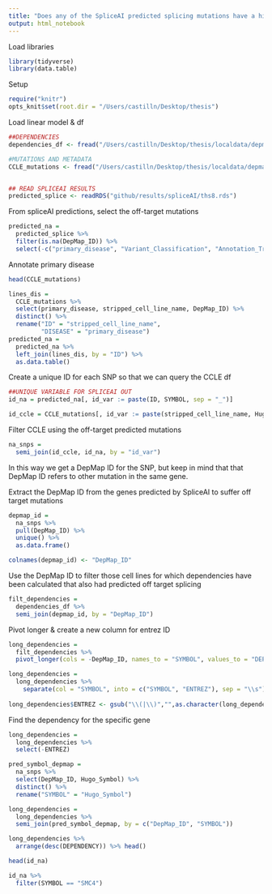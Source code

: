 ```yaml
---
title: "Does any of the SpliceAI predicted splicing mutations have a high dependency?"
output: html_notebook
---
```


Load libraries 
```r
library(tidyverse)
library(data.table)
```

Setup
```r
require("knitr")
opts_knit$set(root.dir = "/Users/castilln/Desktop/thesis")
```

Load linear model & df
```r
##DEPENDENCIES
dependencies_df <- fread("/Users/castilln/Desktop/thesis/localdata/depmap/achilles/Achilles_gene_dependency.csv", header = TRUE)

#MUTATIONS AND METADATA
CCLE_mutations <- fread("/Users/castilln/Desktop/thesis/localdata/depmap/CCLE_info", header = TRUE) 


## READ SPLICEAI RESULTS
predicted_splice <- readRDS("github/results/spliceAI/ths8.rds") 
```

From spliceAI predictions, select the off-target mutations
```r
predicted_na = 
  predicted_splice %>% 
  filter(is.na(DepMap_ID)) %>% 
  select(-c("primary_disease", "Variant_Classification", "Annotation_Transcript"))
```

Annotate primary disease
```r
head(CCLE_mutations)

lines_dis = 
  CCLE_mutations %>% 
  select(primary_disease, stripped_cell_line_name, DepMap_ID) %>% 
  distinct() %>% 
  rename("ID" = "stripped_cell_line_name",
         "DISEASE" = "primary_disease")
predicted_na = 
  predicted_na %>% 
  left_join(lines_dis, by = "ID") %>% 
  as.data.table()
```
Create a unique ID for each SNP so that we can query the CCLE df
```r
##UNIQUE VARIABLE FOR SPLICEAI OUT
id_na = predicted_na[, id_var := paste(ID, SYMBOL, sep = "_")]

id_ccle = CCLE_mutations[, id_var := paste(stripped_cell_line_name, Hugo_Symbol, sep = "_"), by = .(stripped_cell_line_name, Hugo_Symbol)]
```

Filter CCLE using the off-target predicted mutations
```r
na_snps = 
  semi_join(id_ccle, id_na, by = "id_var")
```

In this way we get a DepMap ID for the SNP, but keep in mind that that DepMap ID refers to other mutation in the same gene. 

Extract the DepMap ID from the genes predicted by SpliceAI to suffer off target mutations
```r
depmap_id = 
  na_snps %>% 
  pull(DepMap_ID) %>% 
  unique() %>% 
  as.data.frame() 

colnames(depmap_id) <- "DepMap_ID"
```

Use the DepMap ID to filter those cell lines for which dependencies have been calculated that also had predicted off target splicing
```r
filt_dependencies = 
  dependencies_df %>% 
  semi_join(depmap_id, by = "DepMap_ID")
```

Pivot longer & create a new column for entrez ID 
```r
long_dependencies = 
  filt_dependencies %>% 
  pivot_longer(cols = -DepMap_ID, names_to = "SYMBOL", values_to = "DEPENDENCY" )

long_dependencies = 
  long_dependencies %>%
    separate(col = "SYMBOL", into = c("SYMBOL", "ENTREZ"), sep = "\\s") 
   
long_dependencies$ENTREZ <- gsub("\\(|\\)","",as.character(long_dependencies$ENTREZ))
```

Find the dependency for the specific gene
```r
long_dependencies =
  long_dependencies %>% 
  select(-ENTREZ)

pred_symbol_depmap = 
  na_snps %>% 
  select(DepMap_ID, Hugo_Symbol) %>% 
  distinct() %>% 
  rename("SYMBOL" = "Hugo_Symbol")

long_dependencies =
  long_dependencies %>% 
  semi_join(pred_symbol_depmap, by = c("DepMap_ID", "SYMBOL"))

long_dependencies %>% 
  arrange(desc(DEPENDENCY)) %>% head()
```

```r
head(id_na)

id_na %>% 
  filter(SYMBOL == "SMC4")
```

